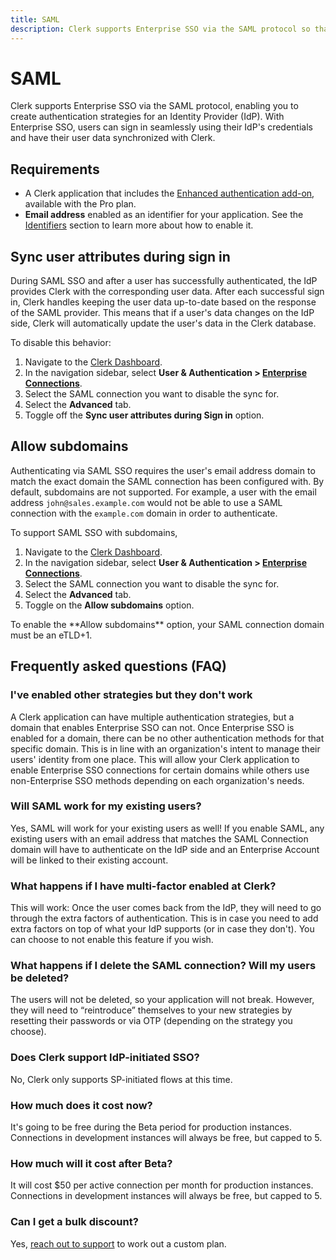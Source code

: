 ```yaml
---
title: SAML
description: Clerk supports Enterprise SSO via the SAML protocol so that you can create authentication strategies for Identity Providers, such as Okta.
---
```


# SAML

Clerk supports Enterprise SSO via the SAML protocol, enabling you to create authentication strategies for an Identity Provider (IdP). With Enterprise SSO, users can sign in seamlessly using their IdP's credentials and have their user data synchronized with Clerk.

## Requirements

- A Clerk application that includes the [Enhanced authentication add-on](https://clerk.com/pricing), available with the Pro plan.
- **Email address** enabled as an identifier for your application. See the [Identifiers](/docs/authentication/configuration/sign-up-sign-in-options#identifiers) section to learn more about how to enable it.

## Sync user attributes during sign in

During SAML SSO and after a user has successfully authenticated, the IdP provides Clerk with the corresponding user data. After each successful sign in, Clerk handles keeping the user data up-to-date based on the response of the SAML provider. This means that if a user's data changes on the IdP side, Clerk will automatically update the user's data in the Clerk database.

To disable this behavior:

1. Navigate to the [Clerk Dashboard](https://dashboard.clerk.com).
2. In the navigation sidebar, select **User & Authentication > [Enterprise Connections](https://dashboard.clerk.com/last-active?path=user-authentication/enterprise-connections)**.
3. Select the SAML connection you want to disable the sync for.
4. Select the **Advanced** tab.
5. Toggle off the **Sync user attributes during Sign in** option.

## Allow subdomains

Authenticating via SAML SSO requires the user's email address domain to match the exact domain the SAML connection has been configured with. By default, subdomains are not supported. For example, a user with the email address `john@sales.example.com` would not be able to use a SAML connection with the `example.com` domain in order to authenticate.

To support SAML SSO with subdomains,

1. Navigate to the [Clerk Dashboard](https://dashboard.clerk.com).
2. In the navigation sidebar, select **User & Authentication > [Enterprise Connections](https://dashboard.clerk.com/last-active?path=user-authentication/enterprise-connections)**.
3. Select the SAML connection you want to disable the sync for.
4. Select the **Advanced** tab.
5. Toggle on the **Allow subdomains** option.

<Callout type="info">
  To enable the **Allow subdomains** option, your SAML connection domain must be an eTLD+1.
</Callout>

## Frequently asked questions (FAQ)

### I've enabled other strategies but they don't work

A Clerk application can have multiple authentication strategies, but a domain that enables Enterprise SSO can not. Once Enterprise SSO is enabled for a domain, there can be no other authentication methods for that specific domain. This is in line with an organization's intent to manage their users' identity from one place. This will allow your Clerk application to enable Enterprise SSO connections for certain domains while others use non-Enterprise SSO methods depending on each organization's needs.

### Will SAML work for my existing users?

Yes, SAML will work for your existing users as well! If you enable SAML, any existing users with an email address that matches the SAML Connection domain will have to authenticate on the IdP side and an Enterprise Account will be linked to their existing account.

### What happens if I have multi-factor enabled at Clerk?

This will work: Once the user comes back from the IdP, they will need to go through the extra factors of authentication. This is in case you need to add extra factors on top of what your IdP supports (or in case they don't). You can choose to not enable this feature if you wish.

### What happens if I delete the SAML connection? Will my users be deleted?

The users will not be deleted, so your application will not break. However, they will need to “reintroduce” themselves to your new strategies by resetting their passwords or via OTP (depending on the strategy you choose).

### Does Clerk support IdP-initiated SSO?

No, Clerk only supports SP-initiated flows at this time.

### How much does it cost now?

It's going to be free during the Beta period for production instances. Connections in development instances will always be free, but capped to 5.

### How much will it cost after Beta?

It will cost $50 per active connection per month for production instances. Connections in development instances will always be free, but capped to 5.

### Can I get a bulk discount?

Yes, [reach out to support](https://clerk.com/support) to work out a custom plan.
